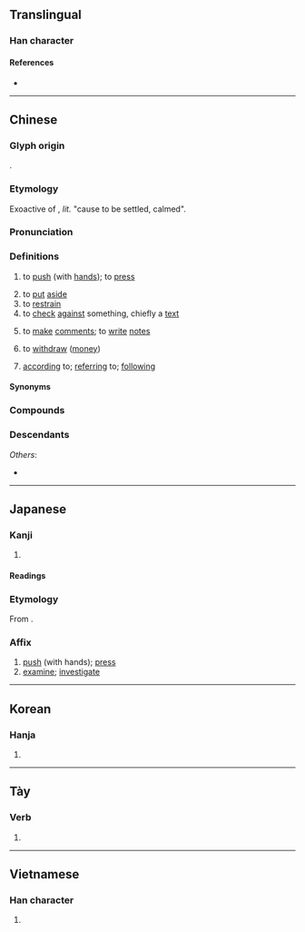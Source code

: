 {{character info}}
==Translingual==
{{stroke order|strokes=9}}

===Han character===
{{Han char|rn=64|rad=手|as=06|sn=9|four=53044|canj=QJV|ids=⿰扌安}}

====References====
* {{Han ref|kx=0429.260|dkj=12038|dj=0779.030|hdz=31876.010|uh=6309|ud=25353|bh=ABF6|bd=44022}}

----

==Chinese==
{{zh-forms}}

===Glyph origin===
{{Han etym}}
{{Han compound|手|安|alt1=扌|ls=psc|c1=s|c2=p}}.

===Etymology===
Exoactive of {{och-l|安|be calm}}, ''lit.'' "cause to be settled, calmed".

===Pronunciation===
{{zh-pron
|m=àn
|m-s=
|c=on3
|c-t=
|g=
|h=pfs=on
|j=
|md=áng
|mn=àn/án
|mn-t=ang3
|w=2oe
|x=
|mc=y
|oc=y
|cat=v,prep
}}

===Definitions===
{{zh-hanzi}}

# to [[push]] (with [[hand]]s); to [[press]]
#: {{zh-x|按鈕|to press a button}}
# to [[put]] [[aside]]
# to [[restrain]]
# to [[check]] [[against]] something, chiefly a [[text]]
#: {{zh-x|按圖索驥|literally, "to seek a fine horse '''by checking against''' a drawing"}}
# to [[make]] [[comment]]s; to [[write]] [[note]]s
# {{lb|zh|Malaysia|Singapore}} to [[withdraw]] ([[money]])
# [[according]] to; [[referring]] to; [[following]]
#: {{zh-x|按照|according to}}
#: {{zh-x|按 計劃 行事|to '''follow''' the plan}}

====Synonyms====
{{zh-dial}}

===Compounds===
{{zh-der|不按君臣|心臟按摩|按摩師|按摩椅|按甲寢兵|按摩襪|按時|按轡|按分比例|按名責實|按次|按察使|按資排輩|按月|按兵不動|按日|按照|按說|按問|按劍|按音|按例|按堵如故|按兵不舉|按圖索驥|按壓|按語|按檔兒|按期|按下|按調|按理|按察|按鈕|按摩|按手|按驗|按殺|按彊助弱|按鷹|按家伏業|按捺|按部就班|按兵|按甲休兵|按摩器|按酒|按鈴申告|按鍵|按脈|按捺不住|按討|按納|覆按|巡按使|逢時按節|巡按|細按|按怎:àn-chóaⁿ|按呢:án-ni}}

===Descendants===
{{CJKV||あん|안|án}}
''Others'':
* {{desc|vi|bor=1|-}} {{vi-l|ấn|按|to press}}

{{zh-cat|Elementary}}

----

==Japanese==

===Kanji===
{{ja-kanji|grade=|rs=手06}}

# {{rfdef|ja|sort=手06}}

====Readings====
{{ja-readings
|goon=あん
|kanon=あん
|kun=おさ-える, しら-べる
}}

===Etymology===
{{ja-kanjitab|あん|yomi=o}}
From {{der|ja|ltc|sort=あん|-}} {{ltc-l|按}}.

===Affix===
{{ja-pos|affix|あん}}

# [[push]] (with hands); [[press]]
# [[examine]]; [[investigate]]

----

==Korean==

===Hanja===
{{ko-hanja|hangeul=[[안]], [[알]]|eumhun=|rv=an, al|mr=an, al|y=an, al}}

# {{rfdef|ko|sort=手06}}

----

==Tày==

===Verb===
{{head|tyz|verb|tr=án}}

# {{tyz-Nom form of|án|to [[count]]}}

----

==Vietnamese==

===Han character===
{{vi-readings|reading=án, ấn, ướn|rs=手06}}

# {{rfdef|vi|sort=手06}}